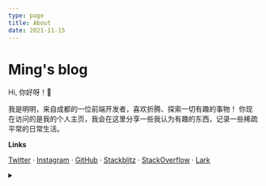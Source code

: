 ```yaml
---
type: page
title: About
date: 2021-11-15
---
```



# Ming's blog

<Avatar />

Hi, 你好呀！<span className="wave">👋</span>

我是明明，来自成都的一位前端开发者，喜欢折腾、探索一切有趣的事物！
你现在访问的是我的个人主页，我会在这里分享一些我认为有趣的东西，记录一些稀疏平常的日常生活。

**Links**

[Twitter](https://twitter.com/JohnWmm) ·
[Instagram](https://www.instagram.com/wmmjohn/) ·
[GitHub](https://github.com/ifyour) ·
[Stackblitz](https://stackblitz.com/@ifyour) ·
[StackOverflow](https://stackoverflow.com/users/7056400/willard) ·
[Lark](https://yuque.com/mingming)

<details style={{ display: 'none' }}>
  <summary children="About Me" />
  <style jsx>{`
    summary:not(:focus-visible):focus {
      outline: none;
    }
  `}</style>
</details>
